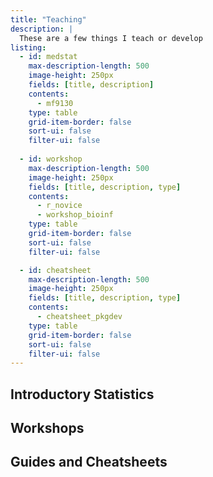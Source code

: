 ```yaml
---
title: "Teaching"
description: |
  These are a few things I teach or develop
listing:
  - id: medstat
    max-description-length: 500
    image-height: 250px
    fields: [title, description]
    contents: 
      - mf9130
    type: table
    grid-item-border: false
    sort-ui: false
    filter-ui: false
    
  - id: workshop
    max-description-length: 500
    image-height: 250px
    fields: [title, description, type]
    contents: 
      - r_novice
      - workshop_bioinf
    type: table
    grid-item-border: false
    sort-ui: false
    filter-ui: false

  - id: cheatsheet
    max-description-length: 500
    image-height: 250px
    fields: [title, description, type]
    contents: 
      - cheatsheet_pkgdev
    type: table
    grid-item-border: false
    sort-ui: false
    filter-ui: false
---
```


## Introductory Statistics

::: {#medstat}
:::

## Workshops

::: {#workshop}
:::

## Guides and Cheatsheets

::: {#cheatsheet}
:::
